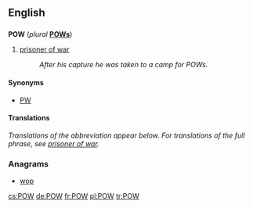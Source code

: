{{also|pow}}
==English==

==={{abbreviation}}===
'''POW''' (''plural'' '''[[POWs]]''')

# [[prisoner of war]]
#: ''After his capture he was taken to a camp for POWs.''

====Synonyms====
* [[PW]] {{qualifier|Canada|military}}

====Translations====
''Translations of the abbreviation appear below.  For translations of the full phrase, see [[prisoner of war]].''
<!--Translate only the abbreviation here-->
<!--
* Chinese: [[战俘]]
* Dutch: [[krijgsgevangene]]
* German: {{t-|de|Kriegsgefangener|m}}
* [[Interlingua]]: [[prisionere de guerra]]
* Italian: [[prigioniero di guerra]] {{m}}
* Norwegian: {{t|no|fange av krig}}
* Polish: [[jeniec wojenny]] {{m}}
* Portuguese: [[prisioneiro de guerra]]
* Slovak: [[zajatec]] {{m}} (zajatci {{p}})
* Spanish: [[prisionero de guerra]]
* Swedish: {{t|sv|krigsfånge}}
* [[Volapük]]: [[kligafanäböpäb]]
-->

===Anagrams===
* [[wop#English|wop]]

[[cs:POW]]
[[de:POW]]
[[fr:POW]]
[[pl:POW]]
[[tr:POW]]